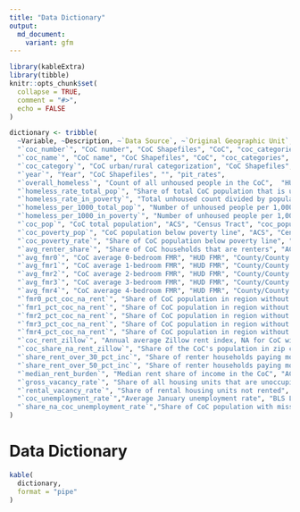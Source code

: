 ```yaml
---
title: "Data Dictionary"
output:
  md_document:
    variant: gfm
---
```


```r
library(kableExtra)
library(tibble)
knitr::opts_chunk$set(
  collapse = TRUE,
  comment = "#>",
  echo = FALSE
)
```

```r
dictionary <- tribble(
  ~Variable, ~Description, ~`Data Source`, ~`Original Geographic Unit`, ~`Creator Target`,
  "`coc_number`", "CoC number", "CoC Shapefiles", "CoC", "coc_categories",
  "`coc_name`", "CoC name", "CoC Shapefiles", "CoC", "coc_categories",
  "`coc_category`", "CoC urban/rural categorization", "CoC Shapefiles", "CoC", "coc_categories",
  "`year`", "Year", "CoC Shapefiles", "", "pit_rates",
  "`overall_homeless`", "Count of all unhoused people in the CoC",  "HUD PiT Counts", "CoC", "pit_rates",
  "`homeless_rate_total_pop`", "Share of total CoC population that is unhoused", "HUD PiT Counts & ACS", "CoC & County", "pit_rates",
  "`homeless_rate_in_poverty`", "Total unhoused count divided by population below poverty line", "HUD PiT Counts & ACS", "CoC & County", "pit_rates",
  "`homeless_per_1000_total_pop`", "Number of unhoused people per 1,000 people in the overall population", "HUD PiT Counts & ACS", "CoC & County", "pit_rates",
  "`homeless_per_1000_in_poverty`", "Number of unhoused people per 1,000 people below the poverty line", "HUD PiT Counts & ACS", "CoC & County", "pit_rates",
  "`coc_pop`", "CoC total population", "ACS", "Census Tract", "coc_populations",
  "`coc_poverty_pop`", "CoC population below poverty line", "ACS", "Census Tract", "coc_populations",
  "`coc_poverty_rate`", "Share of CoC population below poverty line", "ACS", "Census Tract", "coc_populations",
  "`avg_renter_share`", "Share of CoC households that are renters", "ACS", "County", "coc_renter_shares",
  "`avg_fmr0`", "CoC average 0-bedroom FMR", "HUD FMR", "County/County Subdivision", "coc_fmr",
  "`avg_fmr1`", "CoC average 1-bedroom FMR", "HUD FMR", "County/County Subdivision", "coc_fmr",
  "`avg_fmr2`", "CoC average 2-bedroom FMR", "HUD FMR", "County/County Subdivision", "coc_fmr",
  "`avg_fmr3`", "CoC average 3-bedroom FMR", "HUD FMR", "County/County Subdivision", "coc_fmr",
  "`avg_fmr4`", "CoC average 4-bedroom FMR", "HUD FMR", "County/County Subdivision", "coc_fmr",
  "`fmr0_pct_coc_na_rent`", "Share of CoC population in region without a 0-bedroom FMR", "HUD FMR", "County/County Subdivision", "coc_fmr",
  "`fmr1_pct_coc_na_rent`", "Share of CoC population in region without a 1-bedroom FMR", "HUD FMR", "County/County Subdivision", "coc_fmr",
  "`fmr2_pct_coc_na_rent`", "Share of CoC population in region without a 2-bedroom FMR", "HUD FMR", "County/County Subdivision", "coc_fmr",
  "`fmr3_pct_coc_na_rent`", "Share of CoC population in region without a 3-bedroom FMR", "HUD FMR", "County/County Subdivision", "coc_fmr",
  "`fmr4_pct_coc_na_rent`", "Share of CoC population in region without a 4-bedroom FMR", "HUD FMR", "County/County Subdivision", "coc_fmr",
  "`coc_rent_zillow`", "Annual average Zillow rent index, NA for CoC with no zip codes covered by the Zillow rent index", "Zillow Rent Index", "Zip Code", "coc_zillow_rent",
  "`coc_share_na_rent_zillow`", "Share of the CoC's population in zip codes not covered by the Zillow rent index", "Zillow Rent Index", "Zip Code", "coc_zillow_rent",
  "`share_rent_over_30_pct_inc`", "Share of renter households paying more than 30 percent of their income in rent", "ACS", "Census Tract", "coc_rent_burdened_share",
  "`share_rent_over_50_pct_inc`", "Share of renter households paying more than 50 percent of their income in rent", "ACS", "Census Tract", "coc_rent_burdened_share",
  "`median_rent_burden`", "Median rent share of income in the CoC", "ACS", "Census Tract", "coc_rent_burdened_share",
  "`gross_vacancy_rate`", "Share of all housing units that are unoccupied", "ACS", "Census Tract", "coc_rental_vacancy_rate",
  "`rental_vacancy_rate`", "Share of rental housing units not rented", "ACS", "Census Tract", "coc_rental_vacancy_rate",
  "`coc_unemployment_rate`","Average January unemployment rate", "BLS LAUS", "County", "coc_unemployment_rate",
  "`share_na_coc_unemployment_rate`","Share of CoC population with missing unemployment rate", "BLS LAUS", "County", "coc_unemployment_rate"
)
```

# Data Dictionary

```r
kable(
  dictionary,
  format = "pipe"
)
```